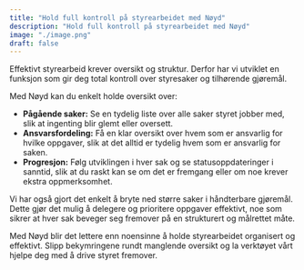 ```yaml
---
title: "Hold full kontroll på styrearbeidet med Nøyd"
description: "Hold full kontroll på styrearbeidet med Nøyd"
image: "./image.png"
draft: false
---
```


Effektivt styrearbeid krever oversikt og struktur. Derfor har vi utviklet en funksjon som gir deg total kontroll over styresaker og tilhørende gjøremål.

Med Nøyd kan du enkelt holde oversikt over:

- **Pågående saker:** Se en tydelig liste over alle saker styret jobber med, slik at ingenting blir glemt eller oversett.
- **Ansvarsfordeling:** Få en klar oversikt over hvem som er ansvarlig for hvilke oppgaver, slik at det alltid er tydelig hvem som er ansvarlig for saken.
- **Progresjon:** Følg utviklingen i hver sak og se statusoppdateringer i sanntid, slik at du raskt kan se om det er fremgang eller om noe krever ekstra oppmerksomhet.

Vi har også gjort det enkelt å bryte ned større saker i håndterbare gjøremål. Dette gjør det mulig å delegere og prioritere oppgaver effektivt, noe som sikrer at hver sak beveger seg fremover på en strukturert og målrettet måte.

Med Nøyd blir det lettere enn noensinne å holde styrearbeidet organisert og effektivt. Slipp bekymringene rundt manglende oversikt og la verktøyet vårt hjelpe deg med å drive styret fremover.
